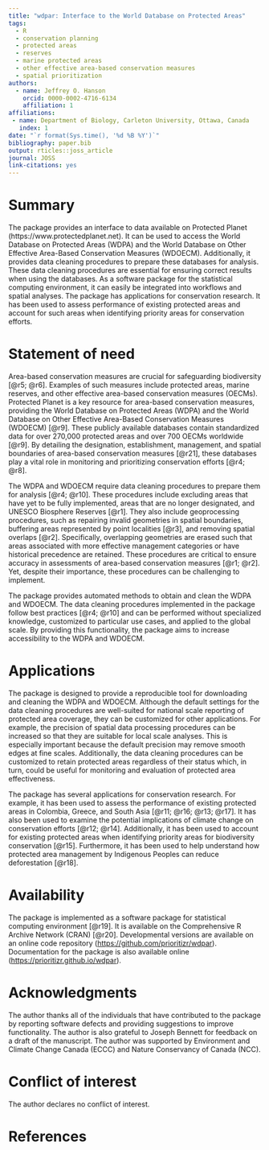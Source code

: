 ```yaml
---
title: "wdpar: Interface to the World Database on Protected Areas"
tags:
  - R
  - conservation planning
  - protected areas
  - reserves
  - marine protected areas
  - other effective area-based conservation measures
  - spatial prioritization
authors:
  - name: Jeffrey O. Hanson
    orcid: 0000-0002-4716-6134
    affiliation: 1
affiliations:
 - name: Department of Biology, Carleton University, Ottawa, Canada
   index: 1
date: "`r format(Sys.time(), '%d %B %Y')`"
bibliography: paper.bib
output: rticles::joss_article
journal: JOSS
link-citations: yes
---
```


# Summary

The \texttt{wdpar} \texttt{R} package provides an interface to data available on Protected Planet (https://www.protectedplanet.net). It can be used to access the World Database on Protected Areas (WDPA) and the World Database on Other Effective Area-Based Conservation Measures (WDOECM). Additionally, it provides data cleaning procedures to prepare these databases for analysis. These data cleaning procedures are essential for ensuring correct results when using the databases. As a software package for the \texttt{R} statistical computing environment, it can easily be integrated into workflows and spatial analyses. The package has applications for conservation research. It has been used to assess performance of existing protected areas and account for such areas when identifying priority areas for conservation efforts.

# Statement of need

Area-based conservation measures are crucial for safeguarding biodiversity [@r5; @r6]. Examples of such measures include protected areas, marine reserves, and other effective area-based conservation measures (OECMs). Protected Planet is a key resource for area-based conservation measures, providing the World Database on Protected Areas (WDPA) and the World Database on Other Effective Area-Based Conservation Measures (WDOECM) [@r9]. These publicly available databases contain standardized data for over 270,000 protected areas and over 700 OECMs worldwide [@r9]. By detailing the designation, establishment, management, and spatial boundaries of area-based conservation measures [@r21], these databases play a vital role in monitoring and prioritizing conservation efforts [@r4; @r8].

The WDPA and WDOECM require data cleaning procedures to prepare them for analysis [@r4; @r10]. These procedures include excluding areas that have yet to be fully implemented, areas that are no longer designated, and UNESCO Biosphere Reserves [@r1]. They also include geoprocessing procedures, such as repairing invalid geometries in spatial boundaries, buffering areas represented by point localities [@r3], and removing spatial overlaps [@r2]. Specifically, overlapping geometries are erased such that areas associated with more effective management categories or have historical precedence are retained. These procedures are critical to ensure accuracy in assessments of area-based conservation measures [@r1; @r2]. Yet, despite their importance, these procedures can be challenging to implement.

The \texttt{wdpar} \texttt{R} package provides automated methods to obtain and clean the WDPA and WDOECM. The data cleaning procedures implemented in the package follow best practices [@r4; @r10] and can be performed without specialized knowledge, customized to particular use cases, and applied to the global scale. By providing this functionality, the package aims to increase accessibility to the WDPA and WDOECM.

# Applications

The \texttt{wdpar} \texttt{R} package is designed to provide a reproducible tool for downloading and cleaning the WDPA and WDOECM. Although the default settings for the data cleaning procedures are well-suited for national scale reporting of protected area coverage, they can be customized for other applications. For example, the precision of spatial data processing procedures can be increased so that they are suitable for local scale analyses. This is especially important because the default precision may remove smooth edges at fine scales. Additionally, the data cleaning procedures can be customized to retain protected areas regardless of their status which, in turn, could be useful for monitoring and evaluation of protected area effectiveness.

The \texttt{wdpar} \texttt{R} package has several applications for conservation research. For example, it has been used to assess the performance of existing protected areas in Colombia, Greece, and South Asia [@r11; @r16; @r13; @r17]. It has also been used to examine the potential implications of climate change on conservation efforts [@r12; @r14]. Additionally, it has been used to account for existing protected areas when identifying priority areas for biodiversity conservation [@r15]. Furthermore, it has been used to help understand how protected area management by Indigenous Peoples can reduce deforestation [@r18].

# Availability

The \texttt{wdpar} \texttt{R} package is implemented as a software package for \texttt{R} statistical computing environment [@r19]. It is available on the Comprehensive R Archive Network (CRAN) [@r20]. Developmental versions are available on an online code repository (<https://github.com/prioritizr/wdpar>). Documentation for the package is also available online (<https://prioritizr.github.io/wdpar>).

# Acknowledgments

The author thanks all of the individuals that have contributed to the package by reporting software defects and providing suggestions to improve functionality. The author is also grateful to Joseph Bennett for feedback on a draft of the manuscript. The author was supported by Environment and Climate Change Canada (ECCC) and Nature Conservancy of Canada (NCC).

# Conflict of interest

The author declares no conflict of interest.

# References
